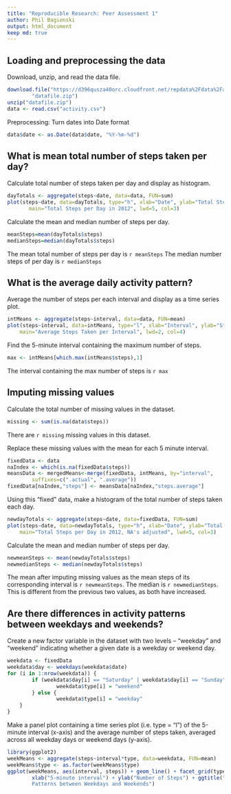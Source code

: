 ```yaml
---
title: "Reproducible Research: Peer Assessment 1"
author: Phil Bagienski
output: html_document
keep md: true
---
```


## Loading and preprocessing the data
Download, unzip, and read the data file.
```r
download.file("https://d396qusza40orc.cloudfront.net/repdata%2Fdata%2Factivity.zip", 
        "datafile.zip")
unzip("datafile.zip")
data <- read.csv("activity.csv")
```
Preprocessing: Turn dates into Date format
```r
data$date <- as.Date(data$date, "%Y-%m-%d")
```


## What is mean total number of steps taken per day?
Calculate total number of steps taken per day and display as histogram.
```r
dayTotals <- aggregate(steps~date, data=data, FUN=sum)
plot(steps~date, data=dayTotals, type="h", xlab="Date", ylab="Total Steps Taken",
       main="Total Steps per Day in 2012", lwd=5, col=3)
```

Calculate the mean and median number of steps per day.
```r
meanSteps=mean(dayTotals$steps)
medianSteps=median(dayTotals$steps)
```
The mean total number of steps per day is `r meanSteps`
The median number steps of per day is `r medianSteps`

## What is the average daily activity pattern?
Average the number of steps per each interval and display as a time series plot.
```r
intMeans <- aggregate(steps~interval, data=data, FUN=mean)
plot(steps~interval, data=intMeans, type="l", xlab="Interval", ylab="Steps",
    main="Average Steps Taken per Interval", lwd=2, col=4)
```

Find the 5-minute interval containing the maximum number of steps.
```r
max <- intMeans[which.max(intMeans$steps),1]
```
The interval containing the max number of steps is `r max`



## Imputing missing values
Calculate the total number of missing values in the dataset.
```r
missing <- sum(is.na(data$steps))
```
There are `r missing` missing values in this dataset.

Replace these missing values with the mean for each 5 minute interval.
```r
fixedData <- data
naIndex <- which(is.na(fixedData$steps))
meansData <- mergedMeans<-merge(fixedData, intMeans, by="interval", 
        suffixes=c(".actual", ".average"))
fixedData[naIndex,"steps"] <- meansData[naIndex,"steps.average"]
```

Using this "fixed" data, make a histogram of the total number of steps taken each day.  
```r
newdayTotals <- aggregate(steps~date, data=fixedData, FUN=sum)
plot(steps~date, data=newdayTotals, type="h", xlab="Date", ylab="Total Steps Taken",
    main="Total Steps per Day in 2012, NA's adjusted", lwd=5, col=3)
```


Calculate the mean and median number of steps per day.
```r
newmeanSteps <- mean(newdayTotals$steps)
newmedianSteps <- median(newdayTotals$steps)
```
The mean after imputing missing values as the mean steps of its corresponding interval 
is `r newmeanSteps`. The median is `r newmedianSteps`. This is different from the 
previous two values, as both have increased.

## Are there differences in activity patterns between weekdays and weekends?
Create a new factor variable in the dataset with two levels – “weekday” and “weekend” 
indicating whether a given date is a weekday or weekend day.
```r
weekdata <- fixedData
weekdata$day <- weekdays(weekdata$date)
for (i in 1:nrow(weekdata)) {
        if (weekdata$day[i] == "Saturday" | weekdata$day[i] == "Sunday") {
                weekdata$type[i] = "weekend"
        } else {
                weekdata$type[i] = "weekday"
    }
}
```

Make a panel plot containing a time series plot (i.e. type = "l") of the 5-minute 
interval (x-axis) and the average number of steps taken, averaged across all weekday 
days or weekend days (y-axis).
```r
library(ggplot2)
weekMeans <- aggregate(steps~interval*type, data=weekdata, FUN=mean)
weekMeans$type <- as.factor(weekMeans$type)
ggplot(weekMeans, aes(interval, steps)) + geom_line() + facet_grid(type~ .) +
        xlab("5-minute interval") + ylab("Number of Steps") + ggtitle("Activity 
        Patterns between Weekdays and Weekends")
```

